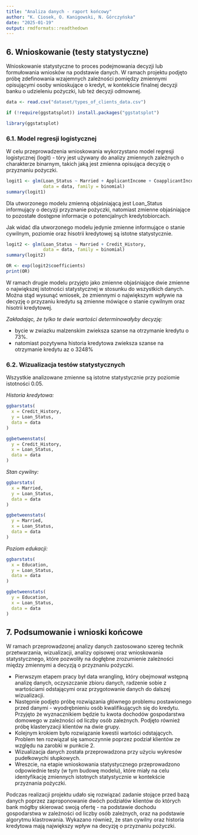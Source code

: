 ```yaml
---
title: "Analiza danych - raport końcowy"
author: "K. Ciosek, O. Kanigowski, N. Górczyńska"
date: "2025-01-19"
output: rmdformats::readthedown
---
```


## 6. Wnioskowanie (testy statystyczne)

Wnioskowanie statystyczne to proces podejmowania decyzji lub formułowania wniosków na podstawie danych. W ramach projektu podjęto próbę zdefinowania wzajemnych zależności pomiędzy zmiennymi opisującymi osoby wnioskujące o kredyt, w kontekście finalnej decyzji banku o udzieleniu pożyczki, lub też decyzji odmownej.

```r
data <- read.csv("dataset/types_of_clients_data.csv")

if (!require(ggstatsplot)) install.packages("ggstatsplot")

library(ggstatsplot)
```

### 6.1. Model regresji logistycznej

W celu przeprowadzenia wnioskowania wykorzystano model regresji logistycznej (logit) - tóry jest używany do analizy zmiennych zależnych o charakterze binarnym, takich jaką jest zmienna opisująca decyzję o przyznaniu pożyczki.

```r
logit1 <- glm(Loan_Status ~ Married + ApplicantIncome + CoapplicantIncome +Dependents + Education + LoanAmount + Credit_History, 
              data = data, family = binomial)
summary(logit1)

```

Dla utworzonego modelu zmienną objaśniającą jest Loan_Status informujący o decyzji przyznanie pożyczki, natomiast zmienne objaśniające to pozostałe dostępne informacje o potencjalnych kredytobiorcach.

Jak widać dla utworzonego modelu jedynie zmienne informujące o stanie cywilnym, poziomie oraz hisotrii kredytowej są istotne statystycznie.

```r
logit2 <- glm(Loan_Status ~ Married + Credit_History, 
              data = data, family = binomial)
summary(logit2)

OR <- exp(logit2$coefficients)
print(OR)
```

W ramach drugie modelu przyjęto jako zmienne objaśniające dwie zmienne o największej istotności statystycznej w stosunku do wszystkich danych. Można stąd wysunąć wniosek, że zmiennymi o największym wpływie na decyzję o przyzaniu kredytu są zmienne mówiące o stanie cywilnym oraz hisotrii kredytowej.

*Zakładając, że tylko te dwie wartości determinowałyby decyzję:*

-   bycie w zwiazku malzenskim zwieksza szanse na otrzymanie kredytu o 73%.
-   natomiast pozytywna historia kredytowa zwieksza szanse na otrzymanie kredytu az o 3248%

### 6.2. Wizualizacja testów statystycznych

Wszystkie analizowane zmienne są istotne statystycznie przy poziomie istotności 0.05.

*Historia kredytowa:*

```r
ggbarstats(
  x = Credit_History,
  y = Loan_Status,
  data = data
)
```

```r
ggbetweenstats(
  y = Credit_History,
  x = Loan_Status,
  data = data
)
```

*Stan cywilny:*

```r
ggbarstats(
  x = Married,
  y = Loan_Status,
  data = data
)

```

```r
ggbetweenstats(
  y = Married,
  x = Loan_Status,
  data = data
)
```

*Poziom edukacji:*

```r
ggbarstats(
  x = Education,
  y = Loan_Status,
  data = data
)
```

```r
ggbetweenstats(
  y = Education,
  x = Loan_Status,
  data = data
)
```

## 7. Podsumowanie i wnioski końcowe

W ramach przeprowadzonej analizy danych zastosowano szereg technik przetwarzania, wizualizacji, analizy opisowej oraz wnioskowania statystycznego, które pozwoliły na dogłębne zrozumienie zależności między zmiennymi a decyzją o przyznaniu pożyczki.

-   Pierwszym etapem pracy był data wrangling, który obejmował wstępną analizę danych, oczyszczanie zbioru danych, radzenie sobie z wartościami odstającymi oraz przygotowanie danych do dalszej wizualizacji.
-   Następnie podjęto próbę rozwiązania głównego problemu postawionego przed danymi - wyodrębnieniu osób kwalifikujących się do kredytu. Przyjęto że wyznacznikiem będzie tu kwota dochodów gospodarstwa domowego w zależności od liczby osób zależnych. Podjęto również próbę klasteryzacji klientów na dwie grupy.
-   Kolejnym krokiem było rozwiązanie kwestii wartości odstających. Problem ten rozwiązał się samoczynnie poprzez podział klientów ze względu na zarobki w punkcie 2.
-   Wizualizacja danych została przeprowadzona przy użyciu wykresów pudełkowychi słupkowych.
-   Wreszcie, na etapie wnioskowania statystycznego przeprowadzono odpowiednie testy (w tym budowę modelu), które miały na celu identyfikację zmiennych istotnych statystycznie w kontekście przyznania pożyczki.

Podczas realizacji projektu udało się rozwiązać zadanie stojące przed bazą danych poprzez zaproponowanie dwóch podziałów klientów do których bank mógłby skierować swoją ofertę - na podstawie dochodu gospodarstwa w zależności od liczby osób zależnych, oraz na podstawie algorytmu klastrowania. Wykazano również, że stan cywilny oraz historia kredytowa mają największy wpływ na decyzję o przyznaniu pożyczki.
